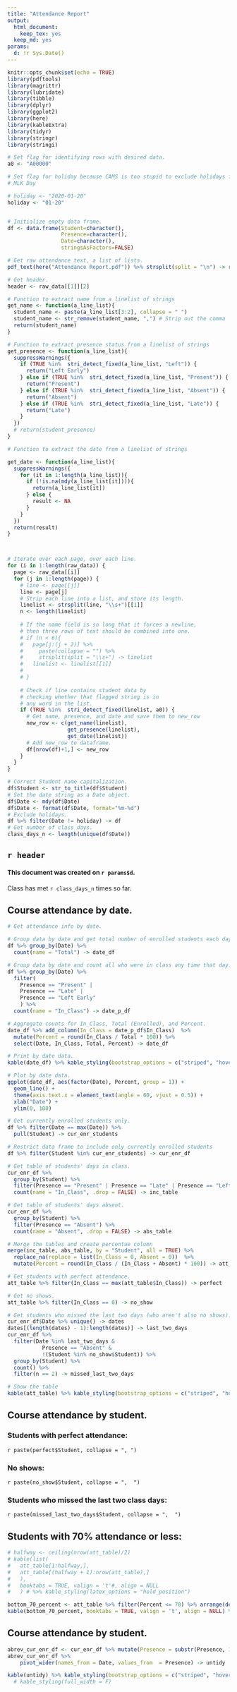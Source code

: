 ```yaml
---
title: "Attendance Report"
output:
  html_document: 
    keep_tex: yes
  keep_md: yes
params:
  d: !r Sys.Date()
---
```


```r
knitr::opts_chunk$set(echo = TRUE)
library(pdftools)
library(magrittr)
library(lubridate)
library(tibble)
library(dplyr)
library(ggplot2)
library(here)
library(kableExtra)
library(tidyr)
library(stringr)
library(stringi)

# Set flag for identifying rows with desired data.
a0 <- "A00000"

# Set flag for holiday because CAMS is too stupid to exclude holidays from reports.
# MLK Day

# holiday <- "2020-01-20"
holiday <- "01-20"


# Initialize empty data frame.
df <- data.frame(Student=character(), 
                 Presence=character(), 
                 Date=character(), 
                 stringsAsFactors=FALSE) 

# Get raw attendance text, a list of lists.
pdf_text(here("Attendance Report.pdf")) %>% strsplit(split = "\n") -> raw_data

# Get header.
header <- raw_data[[1]][2]

# Function to extract name from a linelist of strings
get_name <- function(a_line_list){
  student_name <- paste(a_line_list[3:2], collapse = " ")
  student_name <- str_remove(student_name, ",") # Strip out the comma
  return(student_name)
}

# Function to extract presence status from a linelist of strings
get_presence <- function(a_line_list){
  suppressWarnings({
    if (TRUE %in%  stri_detect_fixed(a_line_list, "Left")) {
      return("Left Early")
    } else if (TRUE %in%  stri_detect_fixed(a_line_list, "Present")) {
      return("Present")
    } else if (TRUE %in%  stri_detect_fixed(a_line_list, "Absent")) {
      return("Absent")
    } else if (TRUE %in%  stri_detect_fixed(a_line_list, "Late")) {
      return("Late")
    }
  })
  # return(student_presence)
}

# Function to extract the date from a linelist of strings

get_date <- function(a_line_list){
  suppressWarnings({
    for (it in 1:length(a_line_list)){
      if (!is.na(mdy(a_line_list[it]))){
        return(a_line_list[it])
      } else {
        result <- NA
      }
    }
  })
  return(result)
}



# Iterate over each page, over each line.
for (i in 1:length(raw_data)) {
  page <- raw_data[[i]]
  for (j in 1:length(page)) {
    # line <- page[[j]]
    line <- page[j]
    # Strip each line into a list, and store its length.
    linelist <- strsplit(line, "\\s+")[[1]]
    n <- length(linelist)
    
    # If the name field is so long that it forces a newline, 
    # then three rows of text should be combined into one.
    # if (n < 6){
    #   page[j:(j + 2)] %>%
    #     paste(collapse = "") %>% 
    #     strsplit(split = "\\s+") -> linelist
    #   linelist <- linelist[[1]]
    # 
    # }
    
    # Check if line contains student data by
    # checking whether that flagged string is in
    # any word in the list.
    if (TRUE %in%  stri_detect_fixed(linelist, a0)) {
      # Get name, presence, and date and save them to new_row
      new_row <- c(get_name(linelist), 
                   get_presence(linelist), 
                   get_date(linelist))
      # Add new_row to dataframe.
      df[nrow(df)+1,] <- new_row
    }
  }
}

# Correct Student name capitalization.
df$Student <- str_to_title(df$Student)
# Set the date string as a Date object.
df$Date <- mdy(df$Date)
df$Date <- format(df$Date, format="%m-%d")
# Exclude holidays.
df %>% filter(Date != holiday) -> df
# Get number of class days.
class_days_n <- length(unique(df$Date))
```

## `r header`

#### This document was created on `r params$d`.

Class has met `r class_days_n` times so far. 

## Course attendance by date.

```r
# Get attendance info by date.

# Group data by date and get total number of enrolled students each day.
df %>% group_by(Date) %>% 
  count(name = "Total") -> date_df

# Group data by date and count all who were in class any time that day.
df %>% group_by(Date) %>% 
  filter(
    Presence == "Present" | 
    Presence == "Late" | 
    Presence == "Left Early"
    ) %>% 
  count(name = "In_Class") -> date_p_df

# Aggregate counts for In_Class, Total (Enrolled), and Percent.
date_df %>% add_column(In_Class = date_p_df$In_Class)  %>% 
  mutate(Percent = round(In_Class / Total * 100)) %>% 
  select(Date, In_Class, Total, Percent) -> date_df

# Print by date data.
kable(date_df) %>% kable_styling(bootstrap_options = c("striped", "hover", "condensed", "responsive"))

# Plot by date data.
ggplot(date_df, aes(factor(Date), Percent, group = 1)) +
  geom_line() +
  theme(axis.text.x = element_text(angle = 60, vjust = 0.5)) +
  xlab("Date") +
  ylim(0, 100)
```


```r
# Get currently enrolled students only.
df %>% filter(Date == max(Date)) %>% 
  pull(Student) -> cur_enr_students

# Restrict data frame to include only currently enrolled students
df %>% filter(Student %in% cur_enr_students) -> cur_enr_df

# Get table of students' days in class.
cur_enr_df %>% 
  group_by(Student) %>% 
  filter(Presence == "Present" | Presence == "Late" | Presence == "Left Early") %>% 
  count(name = "In_Class", .drop = FALSE) -> inc_table

# Get table of students' days absent.
cur_enr_df %>%
  group_by(Student) %>%
  filter(Presence == "Absent") %>%
  count(name = "Absent", .drop = FALSE) -> abs_table

# Merge the tables and create percentae column
merge(inc_table, abs_table, by = "Student", all = TRUE) %>% 
  replace_na(replace = list(In_Class = 0, Absent = 0))  %>% 
  mutate(Percent = round(In_Class / (In_Class + Absent) * 100)) -> att_table

# Get students with perfect attendance.
att_table %>% filter(In_Class == max(att_table$In_Class)) -> perfect

# Get no shows.
att_table %>% filter(In_Class == 0) -> no_show

# Get students who missed the last two days (who aren't also no shows).
cur_enr_df$Date %>% unique() -> dates
dates[(length(dates) - 1):length(dates)] -> last_two_days
cur_enr_df %>% 
  filter(Date %in% last_two_days & 
           Presence == "Absent" & 
           !(Student %in% no_show$Student)) %>% 
  group_by(Student) %>% 
  count() %>% 
  filter(n == 2) -> missed_last_two_days

# Show the table
kable(att_table) %>% kable_styling(bootstrap_options = c("striped", "hover", "condensed", "responsive"))
```

## Course attendance by student.

### Students with perfect attendance:

`r paste(perfect$Student, collapse = ", ")`

### No shows:

`r paste(no_show$Student, collapse = ",  ")`

### Students who missed the last two class days:

`r paste(missed_last_two_days$Student, collapse = ",  ")`

<!-- \pagebreak -->

## Students with 70% attendance or less:


```r
# halfway <- ceiling(nrow(att_table)/2)
# kable(list(
#   att_table[1:halfway,],
#   att_table[(halfway + 1):nrow(att_table),]
#   ),
#   booktabs = TRUE, valign = 't'#, align = NULL
#   ) # %>% kable_styling(latex_options = "hold_position")

bottom_70_percent <- att_table %>% filter(Percent <= 70) %>% arrange(desc(Percent))
kable(bottom_70_percent, booktabs = TRUE, valign = 't', align = NULL) %>% kable_styling(bootstrap_options = c("striped", "hover", "condensed", "responsive"))
```


## Course attendance by student.

```r
abrev_cur_enr_df <- cur_enr_df %>% mutate(Presence = substr(Presence, 1, 2))
abrev_cur_enr_df %>% 
    pivot_wider(names_from = Date, values_from  = Presence) -> untidy

kable(untidy) %>% kable_styling(bootstrap_options = c("striped", "hover", "condensed", "responsive"))
  # kable_styling(full_width = F)

```